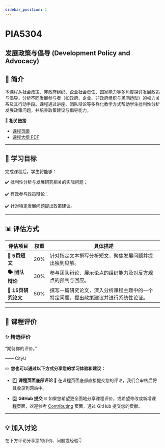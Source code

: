 ```yaml
---
sidebar_position: 1
---
```


# PIA5304
## 发展政策与倡导 (Development Policy and Advocacy)

## **📘 简介**
本课程从社会政策、非政府组织、企业社会责任、国家能力等多角度探讨发展政策与倡导，分析不同发展参与者（如政府、企业、非政府组织与民间运动）的权力关系及其行动手段。课程通过讲座、团队辩论等多样化教学方式帮助学生批判性分析发展政策问题，并培养政策建议与倡导能力。

🔗 **相关链接**
- [课程页面](https://www.cityu.edu.hk/catalogue/pg/202526/course/PIA5304.htm)
- [课程大纲 PDF](https://www.cityu.edu.hk/catalogue/pg/202526/course/PIA5304.pdf)

---

## **🎯 学习目标**

完成课程后，学生将能够：

✔️ 批判性分析与发展研究相关的实际问题；

✔️ 有效参与政策辩论；

✔️ 针对特定发展问题提出政策建议。

---

## **📊 评估方式**

| **评估项目**             | **权重** | **具体描述**                                                                                     |
|--------------------------|----------|--------------------------------------------------------------------------------------------------|
| **📝 5页短文**           | 20%      | 针对指定文本撰写分析短文，聚焦发展问题并提出独到见解。                                                |
| **🗣️ 团队辩论**          | 30%      | 参与团队辩论，展示论点的组织能力及对反方观点的预判与回应。                                              |
| **📄 15页研究论文**       | 50%      | 撰写一篇研究论文，深入分析课程主题中的一个特定问题，提出政策建议并进行系统性论证。                             |

---

## **💬 课程评价**

### ✨ **精选评价**
<div className={commentStyles.commentBox}>
    <p className={commentStyles.commentText}>
        “期待你的评价。”
    </p>
    <p className={commentStyles.commentAuthor}>—— CityU</p>
</div>

✏️ **您也可以通过以下方式分享您的学习体验和建议：**

- 1️⃣ **课程页面底部评论**
💬 在课程页面底部直接提交您的评论，我们会审核后将其收录到网站中。

- 2️⃣ **GitHub 提交**
🌐 如果您希望更全面地分享课程评价，或希望修改或新增课程页面，欢迎参考 [Contributing](/contributing) 页面，通过 GitHub 提交您的贡献。

---

## **💡 加入讨论**

在下方评论分享您的评价、问题或经验👇
<Utterances />

